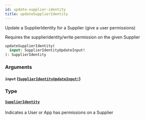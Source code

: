 ```yaml
---
id: update-supplier-identity
title: updateSupplierIdentity
---
```


Update a SupplierIdentity for a Supplier (give a user permissions)

Requires the supplieridentity/write permission on the given Supplier

```graphql
updateSupplierIdentity(
  input: SupplierIdentityUpdateInput!
): SupplierIdentity

```

### Arguments

#### `input` ([`SupplierIdentityUpdateInput!`](/developers/supplier-apis/supply-api/graphql/reference/inputs/supplier-identity-update-input))

### Type

#### [`SupplierIdentity`](/developers/supplier-apis/supply-api/graphql/reference/objects/supplier-identity)

Indicates a User or App has permissions on a Supplier
